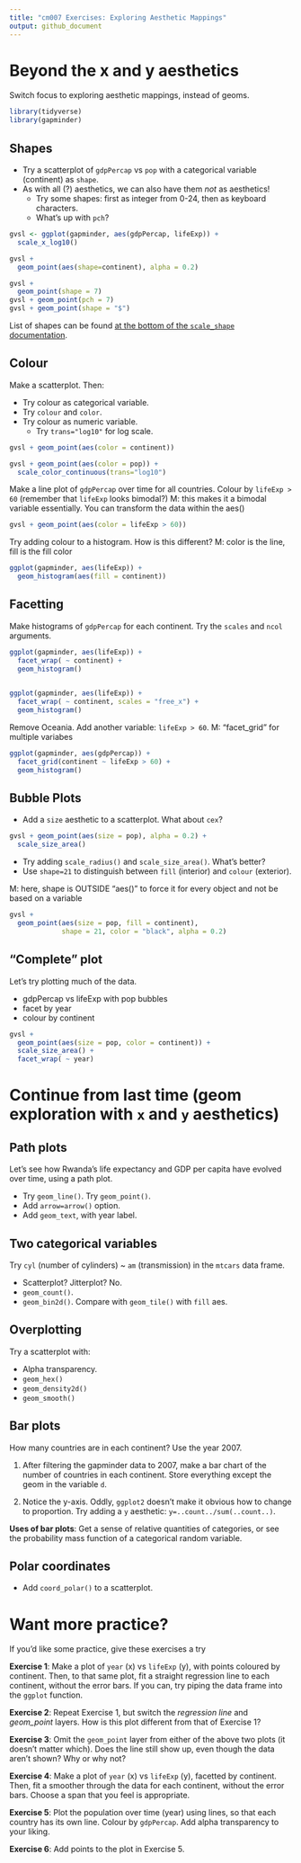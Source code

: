 ```yaml
---
title: "cm007 Exercises: Exploring Aesthetic Mappings"
output: github_document
---
```




# Beyond the x and y aesthetics

Switch focus to exploring aesthetic mappings, instead of geoms. 

```r
library(tidyverse)
library(gapminder)
```


## Shapes

- Try a scatterplot of `gdpPercap` vs `pop` with a categorical variable (continent) as `shape`.
- As with all (?) aesthetics, we can also have them _not_ as aesthetics!
    - Try some shapes: first as integer from 0-24, then as keyboard characters.
    - What's up with `pch`?
    
```r
gvsl <- ggplot(gapminder, aes(gdpPercap, lifeExp)) +
  scale_x_log10()

gvsl +
  geom_point(aes(shape=continent), alpha = 0.2)
```
    
```r
gvsl + 
  geom_point(shape = 7)
gvsl + geom_point(pch = 7)
gvsl + geom_point(shape = "$")
```

List of shapes can be found [at the bottom of the `scale_shape` documentation](https://ggplot2.tidyverse.org/reference/scale_shape.html).

## Colour

Make a scatterplot. Then:

- Try colour as categorical variable.
- Try `colour` and `color`. 
- Try colour as numeric variable.
    - Try `trans="log10"` for log scale.
    
```r
gvsl + geom_point(aes(color = continent))
```
    
```r
gvsl + geom_point(aes(color = pop)) +
  scale_color_continuous(trans="log10")
```


Make a line plot of `gdpPercap` over time for all countries. Colour by `lifeExp > 60` (remember that `lifeExp` looks bimodal?)
M: this makes it a bimodal variable essentially. You can transform the data within the aes()
```r
gvsl + geom_point(aes(color = lifeExp > 60))
```


Try adding colour to a histogram. How is this different?
M: color is the line, fill is the fill color

```r
ggplot(gapminder, aes(lifeExp)) +
  geom_histogram(aes(fill = continent))
```



## Facetting

Make histograms of `gdpPercap` for each continent. Try the `scales` and `ncol` arguments. 


```r
ggplot(gapminder, aes(lifeExp)) +
  facet_wrap( ~ continent) +
  geom_histogram()
  
```

```r
ggplot(gapminder, aes(lifeExp)) +
  facet_wrap( ~ continent, scales = "free_x") +
  geom_histogram()

```

Remove Oceania. Add another variable: `lifeExp > 60`. 
M: "facet_grid" for multiple variabes 
```r
ggplot(gapminder, aes(gdpPercap)) +
  facet_grid(continent ~ lifeExp > 60) +
  geom_histogram()
```


## Bubble Plots

- Add a `size` aesthetic to a scatterplot. What about `cex`?

```r
gvsl + geom_point(aes(size = pop), alpha = 0.2) +
  scale_size_area()
```

- Try adding `scale_radius()` and `scale_size_area()`. What's better?
- Use `shape=21` to distinguish between `fill` (interior) and `colour` (exterior).

M: here, shape is OUTSIDE "aes()" to force it for every object and not be based on a variable 
```r
gvsl + 
  geom_point(aes(size = pop, fill = continent), 
             shape = 21, color = "black", alpha = 0.2)
```

## "Complete" plot

Let's try plotting much of the data.

- gdpPercap vs lifeExp with pop bubbles
- facet by year
- colour by continent

```r
gvsl + 
  geom_point(aes(size = pop, color = continent)) +
  scale_size_area() +
  facet_wrap( ~ year)
```


# Continue from last time (geom exploration with `x` and `y` aesthetics)

## Path plots

Let's see how Rwanda's life expectancy and GDP per capita have evolved over time, using a path plot.

- Try `geom_line()`. Try `geom_point()`.
- Add `arrow=arrow()` option.
- Add `geom_text`, with year label. 


## Two categorical variables

Try `cyl` (number of cylinders) ~ `am` (transmission) in the `mtcars` data frame.

- Scatterplot? Jitterplot? No.
- `geom_count()`.
- `geom_bin2d()`. Compare with `geom_tile()` with `fill` aes.

## Overplotting

Try a scatterplot with:

- Alpha transparency.
- `geom_hex()`
- `geom_density2d()`
- `geom_smooth()`


## Bar plots

How many countries are in each continent? Use the year 2007.

1. After filtering the gapminder data to 2007, make a bar chart of the number of countries in each continent. Store everything except the geom in the variable `d`.



2. Notice the y-axis. Oddly, `ggplot2` doesn't make it obvious how to change to proportion. Try adding a `y` aesthetic: `y=..count../sum(..count..)`.



__Uses of bar plots__: Get a sense of relative quantities of categories, or see the probability mass function of a categorical random variable.



## Polar coordinates

- Add `coord_polar()` to a scatterplot.


# Want more practice?

If you'd like some practice, give these exercises a try

__Exercise 1__: Make a plot of `year` (x) vs `lifeExp` (y), with points coloured by continent. Then, to that same plot, fit a straight regression line to each continent, without the error bars. If you can, try piping the data frame into the `ggplot` function.

__Exercise 2__: Repeat Exercise 1, but switch the _regression line_ and _geom\_point_ layers. How is this plot different from that of Exercise 1?

__Exercise 3__: Omit the `geom_point` layer from either of the above two plots (it doesn't matter which). Does the line still show up, even though the data aren't shown? Why or why not?

__Exercise 4__: Make a plot of `year` (x) vs `lifeExp` (y), facetted by continent. Then, fit a smoother through the data for each continent, without the error bars. Choose a span that you feel is appropriate.

__Exercise 5__: Plot the population over time (year) using lines, so that each country has its own line. Colour by `gdpPercap`. Add alpha transparency to your liking. 

__Exercise 6__: Add points to the plot in Exercise 5.